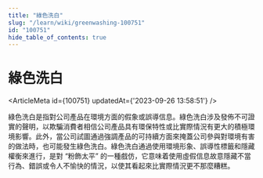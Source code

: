 ```yaml
---
title: "綠色洗白"
slug: "/learn/wiki/greenwashing-100751"
id: "100751"
hide_table_of_contents: true
---
```



# 綠色洗白

<ArticleMeta id={100751} updatedAt={'2023-09-26 13:58:51'} />
<div className='border-solid border-b border-t-0 my-4 border-[var(--ifm-color-gray-300)]' />

綠色洗白是指對公司產品在環境方面的假象或誤導信息。綠色洗白涉及發佈不可證實的聲明，以欺騙消費者相信公司產品具有環保特性或比實際情況有更大的積極環境影響。此外，當公司試圖通過強調產品的可持續方面來掩蓋公司參與對環境有害的做法時，也可能發生綠色洗白。綠色洗白通過使用環境形象、誤導性標籤和隱藏權衡來進行，是對 “粉飾太平” 的一種戲仿，它意味着使用虛假信息故意隱藏不當行為、錯誤或令人不愉快的情況，以使其看起來比實際情況更不那麼糟糕。
